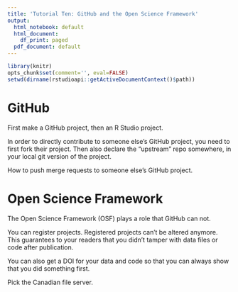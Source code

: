 ```yaml
---
title: 'Tutorial Ten: GitHub and the Open Science Framework'
output:
  html_notebook: default
  html_document:
    df_print: paged
  pdf_document: default
---
```


```r
library(knitr)
opts_chunk$set(comment='', eval=FALSE)
setwd(dirname(rstudioapi::getActiveDocumentContext()$path))
```


# GitHub

First make a GitHub project, then an R Studio project.



In order to directly contribute to someone else's GitHub project, you need to first fork their project. Then also declare the "upstream" repo somewhere, in your local git version of the project. 

How to push merge requests to someone else's GitHub project.



# Open Science Framework

The Open Science Framework (OSF) plays a role that GitHub can not.

You can register projects. Registered projects can't be altered anymore. This guarantees to your readers that you didn't tamper with data files or code after publication.

You can also get a DOI for your data and code so that you can always show that you did something first.

Pick the Canadian file server.